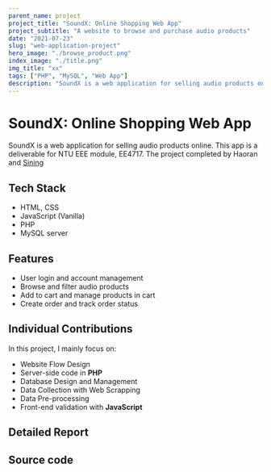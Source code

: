 ```yaml
---
parent_name: project
project_title: "SoundX: Online Shopping Web App"
project_subtitle: "A website to browse and purchase audio products"
date: "2021-07-23"
slug: "web-application-project"
hero_image: "./browse_product.png"
index_image: "./title.png"
img_title: "xx"
tags: ["PHP", "MySQL", "Web App"]
description: "SoundX is a web application for selling audio products online. This academic project is pair-work, with HTML, CSS, JavaScript, PHP and MySQL."
---
```


# SoundX: Online Shopping Web App

SoundX is a web application for selling audio products online. This app is a deliverable for NTU EEE module, EE4717. The project completed by Haoran and 
<a href="https://www.linkedin.com/in/lin-sining-862b35169/">Sining</a>

## Tech Stack

- HTML, CSS
- JavaScript (Vanilla)
- PHP
- MySQL server

## Features

- User login and account management
- Browse and filter audio products
- Add to cart and manage products in cart
- Create order and track order status

## Individual Contributions

In this project, I mainly focus on: 
- Website Flow Design
- Server-side code in **PHP**
- Database Design and Management
- Data Collection with Web Scrapping
- Data Pre-processing
- Front-end validation with **JavaScript**

## Detailed Report

<div className="pb-4">
    <span className="px-4">
        <a href={downloadFile} download>
        <i class="fa-solid fa-file-arrow-down fa-2x"></i></a>
    </span>
</div>

## Source code
<div className="pb-4">
    <span className="px-4">
        <a href="https://github.com/Haoran101/EE4717-SoundX">
        <i class="fa-brands fa-github fa-2x"></i></a>
    </span>
</div>

